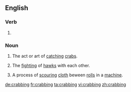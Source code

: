 ==English==

===Verb===
{{head|en}}

# {{present participle of|crab|lang=en}}

===Noun===
{{en-noun|-}}

# The act or art of [[catch]]ing [[crab]]s.
# {{context|falconry|lang=en}} The [[fight]]ing of [[hawk]]s with each other.
# {{context|wool manufacture|lang=en}} A process of [[scour]]ing [[cloth]] beween [[roll]]s in a [[machine]].

{{Webster 1913}}

[[de:crabbing]]
[[fr:crabbing]]
[[ta:crabbing]]
[[vi:crabbing]]
[[zh:crabbing]]
